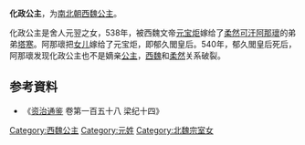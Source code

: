 {{東亞女性歷史人物
| 名稱=化政公主
| 身份=[[北魏|北魏]]公主
| 畫像=
| 說明=
| 姓=元
| 封爵=[[公主|公主]]
| 位號=
| 封號=化政公主
| 出生年=
| 婚年=538年
| 逝世年=
| 父親=[[元翌|元翌]]
| 夫之父=[[伏图|伏图]]
| 夫=[[塔寒|塔寒]]
|}}
'''化政公主'''，为[[南北朝|南北朝]][[西魏|西魏]][[公主|公主]]。

化政公主是舍人元翌之女，538年，被西魏文帝[[元宝炬|元宝炬]]嫁给了[[柔然|柔然]][[可汗|可汗]][[阿那瓌|阿那瓌]]的弟弟[[塔寒|塔寒]]。阿那瓌把[[郁久閭皇后_(西魏文帝)|女儿]]嫁给了元宝炬，即郁久閭皇后。540年，郁久閭皇后死后，阿那瓌发现化政公主也不是嫡亲[[公主|公主]]，[[西魏|西魏]]和[[柔然|柔然]]关系破裂。

== 参考資料 ==
*《[[资治通鉴|资治通鉴]] 卷第一百五十八 梁纪十四》
[[Category:西魏公主|Category:西魏公主]]
[[Category:元姓|Category:元姓]]
[[Category:北魏宗室女|Category:北魏宗室女]]